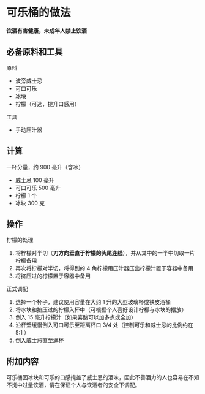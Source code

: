 # 可乐桶的做法

**饮酒有害健康，未成年人禁止饮酒**

## 必备原料和工具

原料

- 波旁威士忌
- 可口可乐
- 冰块
- 柠檬（可选，提升口感用）

工具

- 手动压汁器

## 计算

一杯分量，约 900 毫升（含冰）

- 威士忌 100 毫升
- 可口可乐 500 毫升
- 柠檬 1 个
- 冰块 300 克

## 操作

柠檬的处理

1. 将柠檬对半切（**刀方向垂直于柠檬的头尾连线**），并从其中的一半中切取一片柠檬备用
2. 再次将柠檬对半切，将得到的 4 角柠檬用压汁器压出柠檬汁置于容器中备用
3. 将挤压过的柠檬置于容器中备用

正式调配

1. 选择一个杯子，建议使用容量在大约 1 升的大型玻璃杯或铁皮酒桶
2. 将冰块和挤压过的柠檬入杯中（可根据个人喜好设计柠檬与冰块的摆放）
3. 倒入 15 毫升柠檬汁（如果喜酸可以加多点或全加）
4. 沿杯壁缓慢倒入可口可乐至距离杯口 3/4 处（控制可乐和威士忌的比例约在 5:1 ）
5. 倒入威士忌直至满杯

## 附加内容

可乐桶因冰块和可乐的口感掩盖了威士忌的酒味，因此不善酒力的人也容易在不知不觉中过量饮酒，请在保证个人与饮酒者的安全下调配。


